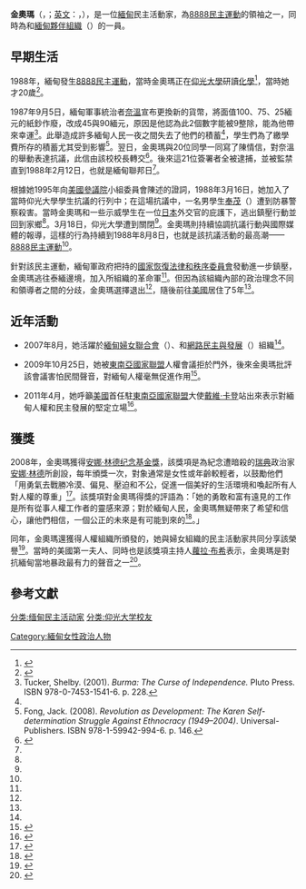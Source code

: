 {{Infobox person
| name        = 金奧瑪
| image       = Khin Ohmar 2015 crop.jpg
| alt         = 
| caption     = 
| birth_name  = 
| birth_date  = <!-- {{Birth date and age|YYYY|MM|DD}} or {{Birth-date and age|Month DD, YYYY}} -->
| birth_place = 
| death_date  = <!-- {{Death date and age|YYYY|MM|DD|YYYY|MM|DD}} or {{Death-date and age|Month DD, YYYY|Month DD, YYYY}} (death date then birth date) -->
| death_place = 
| nationality = {{RUM}}
| other_names = 
| known_for   = 
| alma_mater =[[仰光大學|仰光大學]]
| occupation  = 民主活動家
| organization = {{Link-en|緬甸婦女聯盟|Women's League of Burma}}
| awards =  [[安娜·林德纪念基金|安娜·林德纪念基金]] (2008)<br>{{Link-en|全球領袖獎|Global Leadership Award}} (2008)
}}

'''金奧瑪'''（{{lang-my|ခင်ဥမ္မာ}}，{{IPA-my|kʰɪ̀ɴ ʔòʊɴmà|pron}}；[[英文|英文]]：{{lang|en|'''Khin Ohmar'''}}，{{bd|1968年||catIdx=Khin Ohmar}}），是一位[[緬甸|緬甸]]民主活動家，為[[8888民主運動|8888民主運動]]的領袖之一，同時為{{Link-en|緬甸婦女聯盟|Women's League of Burma}}和[[緬甸夥伴組織|緬甸夥伴組織]]（{{lang|en|Burma Partnership}}）的一員。

==早期生活==
1988年，緬甸發生[[8888民主運動|8888民主運動]]，當時金奧瑪正在[[仰光大學|仰光大學]]研讀[[化學|化學]]<ref name="USS">{{cite web |url=http://www.ibiblio.org/obl/reg.burma/archives/199507/msg00235.html |title= Statement of Khin Ohmar, Burmese Student Activist before the Subcommittee on Foreign Operations Senate Appropriations Committee, U.S. Senate |author=Khin Ohmar |date=24 July 1995 |publisher=ibiblio.org |accessdate=2013-12-11}}</ref>，當時她才20歲<ref name="Irrawaddy">{{cite web |url=http://www.irrawaddy.org/print_article.php?art_id=8053 |title=Khin Ohmar: A Woman of Courage |author=Yeni |month=August 2007 |work=The Irrawaddy |accessdate=2013-12-11 |deadurl=yes |archiveurl=https://web.archive.org/web/20110809084851/http://www.irrawaddy.org/print_article.php?art_id=8053 |archivedate=2011-08-09 }}</ref>。

1987年9月5日，緬甸軍事統治者[[吴奈温|奈溫]]宣布更換新的貨幣，將面值100、75、25緬元的紙鈔作廢，改成45與90緬元，原因是他認為此2個數字能被9整除，能為他帶來幸運<ref name="Tucker">Tucker, Shelby. (2001). ''Burma: The Curse of Independence.'' Pluto Press. ISBN 978-0-7453-1541-6. p. 228.</ref>。此舉造成許多緬甸人民一夜之間失去了他們的積蓄<ref name="Tucker"/>，學生們為了繳學費所存的積蓄尤其受到影響<ref>Fong, Jack. (2008). ''Revolution as Development: The Karen Self-determination Struggle Against Ethnocracy (1949–2004)''. Universal-Publishers. ISBN 978-1-59942-994-6. p. 146.</ref>。翌日，金奧瑪與20位同學一同寫了陳情信，對奈溫的舉動表達抗議，此信由該校校長轉交<ref name="DVB">{{cite web |url=http://www.dvb.no/analysis/remembering-88-voices-from-the-streets/11135 |title=Remembering ’88: Voices from the Streets |date=8 August 2010 |publisher=Democratic Voice of Burma |accessdate=2013-12-11 |archive-url=https://web.archive.org/web/20130723130757/http://www.dvb.no/analysis/remembering-88-voices-from-the-streets/11135 |archive-date=2013-07-23 |dead-url=yes }}</ref>。後來這21位簽署者全被逮捕，並被監禁直到1988年2月12日，也就是緬甸聯邦日<ref name="DVB"/>。

根據她1995年向[[美國|美國]][[參議院|參議院]]小組委員會陳述的證詞，1988年3月16日，她加入了當時仰光大學學生抗議的行列中；在這場抗議中，一名男學生[[奉茂|奉茂]]（{{lang|en|Phone Maw}}）遭到防暴警察殺害。當時金奧瑪和一些示威學生在一位[[日本|日本]]外交官的庇護下，逃出鎮壓行動並回到家鄉<ref name="USS"/>。3月18日，仰光大學遭到關閉<ref name="USS"/>。金奧瑪則持續協調抗議行動與國際媒體的報導，這樣的行為持續到1988年8月8日，也就是該抗議活動的最高潮——[[8888民主運動|8888民主運動]]<ref name="DVB"/>。

針對該民主運動，緬甸軍政府把持的[[國家恢復法律和秩序委員會|國家恢復法律和秩序委員會]]發動進一步鎮壓，金奧瑪逃往泰緬邊境，加入{{Link-en|全緬甸學生民主陣線|All Burma Students' Democratic Front}}所組織的革命軍<ref name="Irrawaddy"/>。但因為該組織內部的政治理念不同和領導者之間的分歧，金奧瑪選擇退出<ref name="Irrawaddy"/>，隨後前往[[美國|美國]]居住了5年<ref name="USS"/>。

==近年活動==
*2007年8月，她活躍於[[緬甸婦女聯合會|緬甸婦女聯合會]]（{{lang|en|Burmese Women's Union}}）、{{Link-en|緬甸婦女聯盟|Women's League of Burma}}和[[網路民主與發展|網路民主與發展]]（{{lang|en|Network for Democracy and Development}}）組織<ref name="Irrawaddy"/>。

*2009年10月25日，她被[[東南亞國家聯盟|東南亞國家聯盟]]人權會議拒於門外，後來金奧瑪批評該會議害怕民間聲音，對緬甸人權毫無促進作用<ref>{{cite web |url=http://articles.latimes.com/2009/oct/25/world/fg-asean-meeting25/2 |title=Asian summit off to shaky start |author=Charles McDermid and Jakkapun Kaewsangthong |date=25 October 2009 |work=Los Angeles Times |accessdate=2013-12-11 |archive-date=2012-07-08 |archive-url=https://archive.is/20120708114537/http://articles.latimes.com/2009/oct/25/world/fg-asean-meeting25/2 |dead-url=no }}</ref>。

*2011年4月，她呼籲[[美國|美國]]首任駐[[東南亞國家聯盟|東南亞國家聯盟]]大使[[戴維·卡登|戴維·卡登]]站出來表示對緬甸人權和民主發展的堅定立場<ref>{{cite web |url=http://www.irrawaddy.org/article.php?art_id=21213 |title=First US Ambassador to Asean Expected to Press Burma |author=Ko Htwe |date=29 April 2011 |work=The Irrawaddy |accessdate=2013-12-11 }}{{dead link|date=十一月 2017 |bot=InternetArchiveBot }}</ref>。

==獲獎==
2008年，金奧瑪獲得[[安娜·林德纪念基金|安娜·林德纪念基金獎]]，該獎項是為紀念遭暗殺的[[瑞典|瑞典]]政治家[[安娜·林德|安娜·林德]]所創設，每年頒獎一次，對象通常是女性或年齡較輕者，以鼓勵他們「用勇氣去戰勝冷漠、偏見、壓迫和不公，促進一個美好的生活環境和喚起所有人對人權的尊重」<ref>{{cite web |url=http://www.annalindhsminnesfond.se/in_english/template.asp?contentID=3 |title=About the Memorial Fund |publisher=Anna Lindh Memorial Fund |accessdate=2013-12-11 |deadurl=yes |archiveurl=https://web.archive.org/web/20110807091840/http://www.annalindhsminnesfond.se/in_english/template.asp?contentID=3 |archivedate=2011-08-07 }}</ref>。該獎項對金奧瑪得獎的評語為：「她的勇敢和富有遠見的工作是所有從事人權工作者的靈感來源；對於緬甸人民，金奧瑪無疑帶來了希望和信心，讓他們相信，一個公正的未來是有可能到來的<ref>{{cite web |url=http://www.annalindhsminnesfond.se/in_english/template.asp?contentID=4&sub_contentID=9 |title=Khin Ohmar from Burma receives Anna Lindh Award |date=August 2008 |publisher=Anna Lindh Memorial Fund |accessdate=2013-12-11 |deadurl=yes |archiveurl=https://web.archive.org/web/20110807092134/http://www.annalindhsminnesfond.se/in_english/template.asp?contentID=4&sub_contentID=9 |archivedate=2011-08-07 }}</ref>。」

同年，金奧瑪還獲得人權組織{{Link-en|生命之音|Vital Voices}}所頒發的{{Link-en|全球領袖獎|Global Leadership Award}}，她與婦女組織{{Link-en|撣邦婦女行動網絡|Shan Women Action Network}}的民主活動家{{Link-en|查姆彤|Charm Tong}}共同分享該榮譽<ref>{{cite web |url=http://www.vitalvoices.org/node/1302 |title=Past Global Leadership Awards |year=2010 |publisher=VitalVoices.org |accessdate=2013-12-11 |deadurl=yes |archiveurl=https://web.archive.org/web/20110724110708/http://www.vitalvoices.org/node/1302 |archivedate=2011-07-24 }}</ref>。當時的美國第一夫人、同時也是該獎項主持人[[劳拉·威尔士·布什|蘿拉·布希]]表示，金奧瑪是對抗緬甸當地暴政最有力的聲音之一<ref>{{cite web |url=http://georgewbush-whitehouse.archives.gov/news/releases/2008/04/20080407-14.html |title=Mrs. Bush's Remarks at Vital Voices Awards Ceremony  |author=Laura Bush |date=7 April 2008 |publisher=whitehouse.gov |accessdate=2013-12-11}}</ref>。

== 參考文獻 ==
{{reflist|3}}

{{DEFAULTSORT:Khin Ohmar}}
[[分类:缅甸民主活动家|分类:缅甸民主活动家]]
[[Category:緬甸女性政治人物|Category:緬甸女性政治人物]]
[[分类:仰光大学校友|分类:仰光大学校友]]